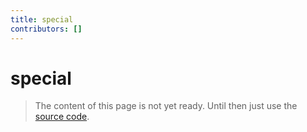 ```yaml
---
title: special
contributors: []
---
```


# special

> The content of this page is not yet ready. Until then just use the [source code](https://github.com/fabian-hiller/valibot/blob/main/library/src/schemas/special/special.ts).
